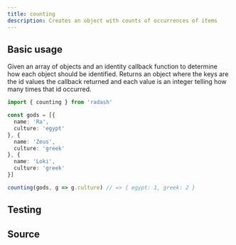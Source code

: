```yaml
---
title: counting
description: Creates an object with counts of occurrences of items
---
```



## Basic usage

Given an array of objects and an identity callback function to determine
how each object should be identified. Returns an object where the keys
are the id values the callback returned and each value is an integer
telling how many times that id occurred.

```ts
import { counting } from 'radash'

const gods = [{
  name: 'Ra',
  culture: 'egypt'
}, {
  name: 'Zeus',
  culture: 'greek'
}, {
  name: 'Loki',
  culture: 'greek'
}]

counting(gods, g => g.culture) // => { egypt: 1, greek: 2 }
```


## Testing

<TestingLinkAndPreview module="array" func="counting" />

## Source

<SourceLinkAndPreview module="array" func="counting" />
